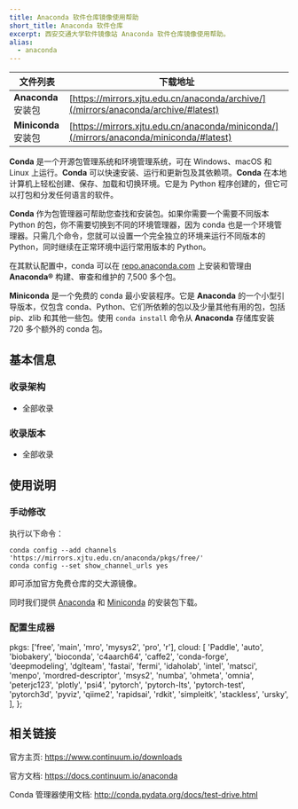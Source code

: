 ```yaml
---
title: Anaconda 软件仓库镜像使用帮助
short_title: Anaconda 软件仓库
excerpt: 西安交通大学软件镜像站 Anaconda 软件仓库镜像使用帮助。
alias:
  - anaconda
---
```


| 文件列表             | 下载地址                                                                               |
| -------------------- | -------------------------------------------------------------------------------------- |
| **Anaconda** 安装包  | [https://mirrors.xjtu.edu.cn/anaconda/archive/](/mirrors/anaconda/archive/#latest)     |
| **Miniconda** 安装包 | [https://mirrors.xjtu.edu.cn/anaconda/miniconda/](/mirrors/anaconda/miniconda/#latest) |

**Conda** 是一个开源包管理系统和环境管理系统，可在 Windows、macOS 和 Linux 上运行。**Conda** 可以快速安装、运行和更新包及其依赖项。**Conda** 在本地计算机上轻松创建、保存、加载和切换环境。它是为 Python 程序创建的，但它可以打包和分发任何语言的软件。

**Conda** 作为包管理器可帮助您查找和安装包。如果你需要一个需要不同版本 Python 的包，你不需要切换到不同的环境管理器，因为 conda 也是一个环境管理器。只需几个命令，您就可以设置一个完全独立的环境来运行不同版本的 Python，同时继续在正常环境中运行常用版本的 Python。

在其默认配置中，conda 可以在 [repo.anaconda.com](https://repo.anaconda.com/) 上安装和管理由 **Anaconda®** 构建、审查和维护的 7,500 多个包。

**Miniconda** 是一个免费的 conda 最小安装程序。它是 **Anaconda** 的一个小型引导版本，仅包含 conda、Python、它们所依赖的包以及少量其他有用的包，包括 pip、zlib 和其他一些包。使用 `conda install` 命令从 **Anaconda** 存储库安装 720 多个额外的 conda 包。

## 基本信息

### 收录架构

- 全部收录

### 收录版本

- 全部收录

## 使用说明

### 手动修改

执行以下命令：

```shell
conda config --add channels 'https://mirrors.xjtu.edu.cn/anaconda/pkgs/free/'
conda config --set show_channel_urls yes
```

即可添加官方免费仓库的交大源镜像。

同时我们提供 [Anaconda](http://mirrors.xjtu.edu.cn/anaconda/archive/) 和 [Miniconda](http://mirrors.xjtu.edu.cn/anaconda/miniconda/) 的安装包下载。

### 配置生成器

  pkgs: ['free', 'main', 'mro', 'mysys2', 'pro', 'r'],
  cloud: [
    'Paddle',
    'auto',
    'biobakery',
    'bioconda',
    'c4aarch64',
    'caffe2',
    'conda-forge',
    'deepmodeling',
    'dglteam',
    'fastai',
    'fermi',
    'idaholab',
    'intel',
    'matsci',
    'menpo',
    'mordred-descriptor',
    'msys2',
    'numba',
    'ohmeta',
    'omnia',
    'peterjc123',
    'plotly',
    'psi4',
    'pytorch',
    'pytorch-lts',
    'pytorch-test',
    'pytorch3d',
    'pyviz',
    'qiime2',
    'rapidsai',
    'rdkit',
    'simpleitk',
    'stackless',
    'ursky',
  ],
};

## 相关链接

官方主页: https://www.continuum.io/downloads

官方文档: https://docs.continuum.io/anaconda

Conda 管理器使用文档: http://conda.pydata.org/docs/test-drive.html
